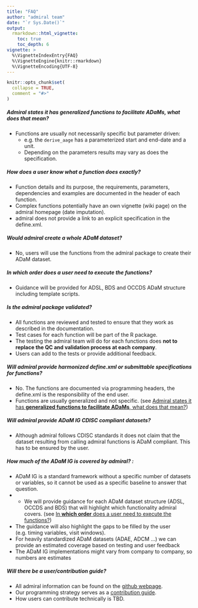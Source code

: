 ```yaml
---
title: "FAQ"
author: "admiral team"
date: "`r Sys.Date()`"
output: 
  rmarkdown::html_vignette:
    toc: true
    toc_depth: 6
vignette: >
  %\VignetteIndexEntry{FAQ}
  %\VignetteEngine{knitr::rmarkdown}
  %\VignetteEncoding{UTF-8}
---
```


```r
knitr::opts_chunk$set(
  collapse = TRUE,
  comment = "#>"
)
```

##### Admiral states it has **generalized functions to facilitate ADaMs**, what does that mean?

* Functions are usually not necessarily specific but parameter driven: 
    * e.g. the `derive_aage` has a parameterized start and end-date and a unit.
    * Depending on the parameters results may vary as does the specification.

##### How does a user **know what a function does** exactly?

* Function details and its purpose, the requirements, parameters, dependencies and examples are documented in the header of each function.
* Complex functions potentially have an own vignette (wiki page) on the admiral homepage (date imputation). 
* admiral does not provide a link to an explicit specification in the define.xml.

##### Would admiral **create a whole** ADaM  dataset?

* No, users will use the functions from the admiral package to create their ADaM dataset.

##### In **which order** does a user need to execute the functions?

* Guidance will be provided for ADSL, BDS and OCCDS ADaM structure including template scripts.

##### Is the admiral  package **validated**?

* All functions  are reviewed and tested to ensure that  they  work as described in the documentation. 
* Test  cases for each function  will  be part of the R package.
* The  testing the  admiral team will do for each functions does **not to replace the QC and validation  process at each company**.
* Users can add to the  tests or provide additional feedback.

##### Will **admiral provide harmonized define.xml** or submittable specifications for functions?

* No. The functions  are documented  via programming  headers, the define.xml  is the responsibility  of the end user.
* Functions  are usually  generalized  and not specific. (see [Admiral states it has **generalized functions to facilitate ADaMs**, what does that mean?])

##### Will admiral provide ADaM IG **CDISC compliant** datasets?

* Although admiral follows CDISC standards it does not claim that the dataset resulting from calling admiral functions is ADaM compliant. This has to be ensured by the user.

##### How much of the **ADaM IG is covered  by admiral? **:

* ADaM  IG is a standard framework without a specific number of datasets or variables, so it cannot be used as a specific baseline to answer that question.
* * We will provide guidance for each ADaM  dataset structure (ADSL, OCCDS and BDS) that will highlight which functionality admiral covers. (see [In **which order** does a user need to execute the functions?])
* The guidance will also highlight the gaps to be filled by the user (e.g. timing variables, visit windows).
* For heavily standardized ADaM datasets (ADAE, ADCM ...) we can provide an estimated coverage based on testing and user feedback 
* The ADaM IG implementations might vary from company to company, so numbers are estimates

##### Will there be a user/**contribution** guide?

* All admiral information can be found on the [github webpage](https://roche-gsk.github.io/admiral/articles/admiral.html).
* Our programming strategy serves as a [contribution guide](https://roche-gsk.github.io/admiral/articles/contributing.html).
* How users can contribute technically is TBD.
